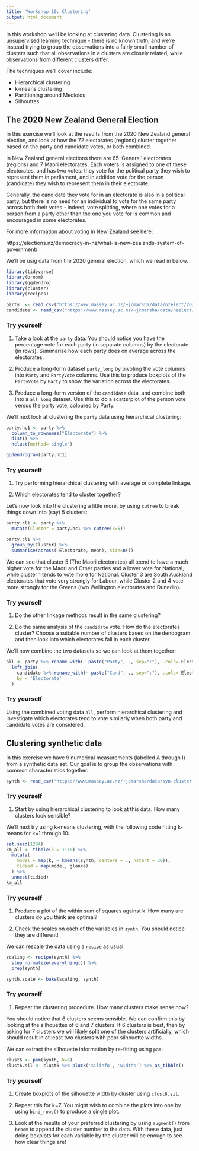 ```yaml
---
title: 'Workshop 10: Clustering'
output: html_document
---
```


In this workshop we'll be looking at clustering data. Clustering is an unsupervised
learning technique - there is no known truth, and we're instead trying to group the
observations into a fairly small number of clusters such that all observations in a
clusters are closely related, while observations from different clusters differ.

The techniques we'll cover include:

- Hierarchical clustering
- k-means clustering
- Partitioning around Medioids
- Silhouttes

## The 2020 New Zealand General Election

In this exercise we'll look at the results from the 2020 New Zealand general election,
and look at how the 72 electorates (regions) cluster together based on the party
and candidate votes, or both combined.

In New Zealand general elections there are 65 'General' electorates (regions) and 7
Maori electorates. Each voters is assigned to one of these electorates, and has two
votes: they vote for the political party they wish to represent them in parliament,
and in addition vote for the person (candidate) they wish to represent them in their
electorate.

Generally, the candidate they vote for in an electorate is also in a political party,
but there is no need for an individual to vote for the same party across both their
votes - indeed, vote splitting, where one votes for a person from a party other than
the one you vote for is common and encouraged in some electorates.

For more information about voting in New Zealand see here:

https://elections.nz/democracy-in-nz/what-is-new-zealands-system-of-government/

We'll be usig data from the 2020 general election, which we read in below.

```r
library(tidyverse)
library(broom)
library(ggdendro)
library(cluster)
library(recipes)

party  <- read_csv("https://www.massey.ac.nz/~jcmarsha/data/nzelect/2020_party.csv")
candidate <- read_csv("https://www.massey.ac.nz/~jcmarsha/data/nzelect/2020_candidate.csv")
```

### Try yourself

1. Take a look at the `party` data. You should notice you have the percentage vote for each party (in separate columns) by the electorate (in rows). Summarise how each party does on average across the electorates.

2. Produce a long-form dataset `party_long` by pivoting the vote columns into `Party` and `PartyVote` columns. Use this to produce boxplots of the `PartyVote` by `Party` to show the variation across the electorates.

3. Produce a long-form version of the `candidate` data, and combine both into a `all_long` dataset. Use this to do a scatterplot of the person vote versus the party vote, coloured by Party.


We'll next look at clustering the `party` data using hierarchical clustering:

```r
party.hc1 <- party %>%
  column_to_rownames("Electorate") %>%
  dist() %>%
  hclust(method='single')

ggdendrogram(party.hc1)
```

### Try yourself

1. Try performing hierarchical clustering with average or complete linkage.

2. Which electorates tend to cluster together?

Let's now look into the clustering a little more, by using `cutree` to break things down into (say) 5
clusters:

```r
party.cl1 <- party %>% 
  mutate(Cluster = party.hc1 %>% cutree(k=5))

party.cl1 %>%
  group_by(Cluster) %>%
  summarise(across(-Electorate, mean), size=n())
```

We can see that cluster 5 (The Maori electorates) all teend to have a much higher vote for the Maori and Other parties and a lower vote for National, while cluster 1 tends to vote more for National. Cluster 3 are South Auckland electorates that vote very strongly for Labour, while Cluster 2 and 4 vote more strongly for the Greens (two Wellington electorates and Dunedin).

### Try yourself

1. Do the other linkage methods result in the same clustering?

2. Do the same analysis of the `candidate` vote. How do the electorates cluster? Choose a suitable number of clusters based on the dendogram and then look into which electorates fall in each cluster.

We'll now combine the two datasets so we can look at them together:

```r
all <- party %>% rename_with(~ paste("Party", ., sep=":"), .cols=-Electorate) %>%
  left_join(
    candidate %>% rename_with(~ paste("Cand", ., sep=":"), .cols=-Electorate),
    by = 'Electorate'
  )
```

### Try yourself

Using the combined voting data `all`, perform hierarchical clustering and investigate which
electorates tend to vote similarly when both party and candidate votes are considered.


## Clustering synthetic data

In this exercise we have 9 numerical measurements (labelled A through I)
from a synthetic data set. Our goal is to group the observations with
common characteristics together.

```r
synth <- read_csv("https://www.massey.ac.nz/~jcmarsha/data/syn-cluster.csv")
```

### Try yourself

1. Start by using hierarchical clustering to look at this data. How many clusters look sensible?


We'll next try using k-means clustering, with the following code fitting k-means for k=1 through 10:

```r
set.seed(1234)
km_all <- tibble(k = 1:10) %>%
  mutate(
    model = map(k, ~ kmeans(synth, centers = ., nstart = 20)),
    tidied = map(model, glance)
  ) %>%
  unnest(tidied)
km_all
```

### Try yourself

1. Produce a plot of the within sum of squares against k. How many are clusters do you think
are optimal?

2. Check the scales on each of the variables in `synth`. You should notice they are different!

We can rescale the data using a `recipe` as usual:

```r
scaling <- recipe(synth) %>%
  step_normalize(everything()) %>%
  prep(synth)

synth.scale <- bake(scaling, synth)
```

### Try yourself

1. Repeat the clustering procedure. How many clusters make sense now?


You should notice that 6 clusters seems sensible. We can confirm this by looking at the silhouettes of 6 and 7 clusters. If 6 clusters is best, then by asking for 7 clusters we will likely split one of the clusters artificially, which should result in at least two clusters with poor silhouette widths.

We can extract the silhouette information by re-fitting using `pam`:

```r
clust6 <- pam(synth, k=6)
clust6.sil <- clust6 %>% pluck('silinfo', 'widths') %>% as_tibble()
```

### Try yourself

1. Create boxplots of the silhouette width by cluster using `clust6.sil`.

2. Repeat this for k=7. You might wish to combine the plots into one by using `bind_rows()` to 
produce a single plot.

3. Look at the results of your preferred clustering by using `augment()` from `broom`
to append the cluster number to the data. With these data, just doing boxplots for each variable
by the cluster will be enough to see how clear things are!

